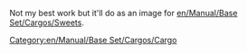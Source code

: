 Not my best work but it'll do as an image for [[en/Manual/Base Set/Cargos/Sweets]].
[[Category:en/Manual/Base Set/Cargos/Cargo]]